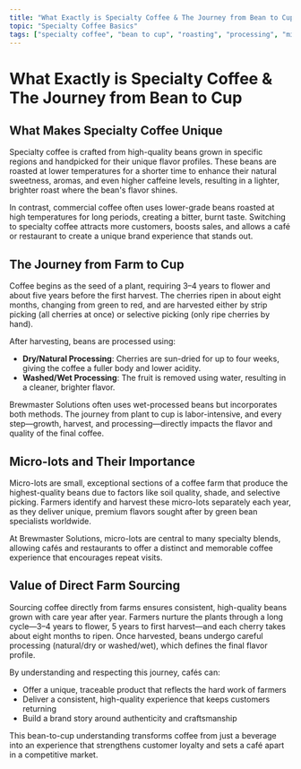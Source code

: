 ```yaml
---
title: "What Exactly is Specialty Coffee & The Journey from Bean to Cup"
topic: "Specialty Coffee Basics"
tags: ["specialty coffee", "bean to cup", "roasting", "processing", "micro-lots", "farm sourcing", "quality"]
---
```


# What Exactly is Specialty Coffee & The Journey from Bean to Cup

## What Makes Specialty Coffee Unique

Specialty coffee is crafted from high-quality beans grown in specific regions and handpicked for their unique flavor profiles. These beans are roasted at lower temperatures for a shorter time to enhance their natural sweetness, aromas, and even higher caffeine levels, resulting in a lighter, brighter roast where the bean's flavor shines.

In contrast, commercial coffee often uses lower-grade beans roasted at high temperatures for long periods, creating a bitter, burnt taste. Switching to specialty coffee attracts more customers, boosts sales, and allows a café or restaurant to create a unique brand experience that stands out.

## The Journey from Farm to Cup

Coffee begins as the seed of a plant, requiring 3–4 years to flower and about five years before the first harvest. The cherries ripen in about eight months, changing from green to red, and are harvested either by strip picking (all cherries at once) or selective picking (only ripe cherries by hand).

After harvesting, beans are processed using:

- **Dry/Natural Processing**: Cherries are sun-dried for up to four weeks, giving the coffee a fuller body and lower acidity.
- **Washed/Wet Processing**: The fruit is removed using water, resulting in a cleaner, brighter flavor.

Brewmaster Solutions often uses wet-processed beans but incorporates both methods. The journey from plant to cup is labor-intensive, and every step—growth, harvest, and processing—directly impacts the flavor and quality of the final coffee.

## Micro-lots and Their Importance

Micro-lots are small, exceptional sections of a coffee farm that produce the highest-quality beans due to factors like soil quality, shade, and selective picking. Farmers identify and harvest these micro-lots separately each year, as they deliver unique, premium flavors sought after by green bean specialists worldwide.

At Brewmaster Solutions, micro-lots are central to many specialty blends, allowing cafés and restaurants to offer a distinct and memorable coffee experience that encourages repeat visits.

## Value of Direct Farm Sourcing

Sourcing coffee directly from farms ensures consistent, high-quality beans grown with care year after year. Farmers nurture the plants through a long cycle—3–4 years to flower, 5 years to first harvest—and each cherry takes about eight months to ripen. Once harvested, beans undergo careful processing (natural/dry or washed/wet), which defines the final flavor profile.

By understanding and respecting this journey, cafés can:

- Offer a unique, traceable product that reflects the hard work of farmers
- Deliver a consistent, high-quality experience that keeps customers returning
- Build a brand story around authenticity and craftsmanship

This bean-to-cup understanding transforms coffee from just a beverage into an experience that strengthens customer loyalty and sets a café apart in a competitive market.
